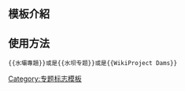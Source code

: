 <includeonly><!-- 在這裡加入模板的保護標識 --></includeonly><noinclude>{{Documentation subpage}}</noinclude>
<!-- 在本行下編輯模板說明 -->
== 模板介紹 ==

== 使用方法 ==
<pre>
{{水壩專題}}或是{{水坝专题}}或是{{WikiProject Dams}}
</pre>

<includeonly>
[[Category:专题标志模板]]
</includeonly>